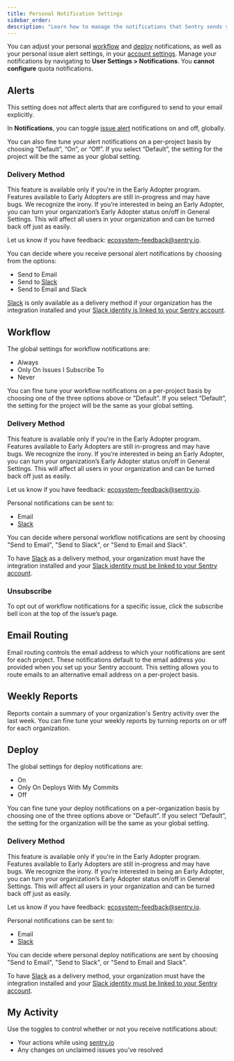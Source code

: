 ```yaml
---
title: Personal Notification Settings
sidebar_order:
description: "Learn how to manage the notifications that Sentry sends you."
---
```


You can adjust your personal [workflow](#workflow) and [deploy](#deploy) notifications, as well as your personal issue alert settings, in your [account settings](https://sentry.io/settings/account/notifications/). Manage your notifications by navigating to **User Settings > Notifications**. You **cannot configure** quota notifications.

## Alerts

<Note>

This setting does not affect alerts that are configured to send to your email explicitly.

</Note>

In **Notifications**, you can toggle [issue alert](/product/alerts/alert-types/#issue-alerts) notifications on and off, globally.

You can also fine tune your alert notifications on a per-project basis by choosing "Default”, “On”, or “Off”. If you select “Default”, the setting for the project will be the same as your global setting.

### Delivery Method

<Note>

This feature is available only if you're in the Early Adopter program. Features available to Early Adopters are still in-progress and may have bugs. We recognize the irony. If you’re interested in being an Early Adopter, you can turn your organization’s Early Adopter status on/off in General Settings. This will affect all users in your organization and can be turned back off just as easily.

Let us know if you have feedback: [ecosystem-feedback@sentry.io](mailto:ecosystem-feedback@sentry.io).

</Note>

You can decide where you receive personal alert notifications by choosing from the options:
- Send to Email
- Send to [Slack](/product/integrations/notification-incidents/slack/)
- Send to Email and Slack


[Slack](/product/integrations/notification-incidents/slack/) is only available as a delivery method if your organization has the integration installed and your [Slack identity is linked to your Sentry account](/product/integrations/notification-incidents/slack/#linking-your-slack-and-sentry-accounts).

## Workflow

The global settings for workflow notifications are:

- Always
- Only On Issues I Subscribe To
- Never

You can fine tune your workflow notifications on a per-project basis by choosing one of the three options above or "Default”. If you select “Default”, the setting for the project will be the same as your global setting.

### Delivery Method

<Note>

This feature is available only if you're in the Early Adopter program. Features available to Early Adopters are still in-progress and may have bugs. We recognize the irony. If you’re interested in being an Early Adopter, you can turn your organization’s Early Adopter status on/off in General Settings. This will affect all users in your organization and can be turned back off just as easily.

Let us know if you have feedback: [ecosystem-feedback@sentry.io](mailto:ecosystem-feedback@sentry.io).

</Note>

Personal notifications can be sent to:
- Email
- [Slack](/product/integrations/notification-incidents/slack/)

You can decide where personal workflow notifications are sent by choosing "Send to Email", "Send to Slack", or "Send to Email and Slack".

To have [Slack](/product/integrations/notification-incidents/slack/) as a delivery method, your organization must have the integration installed and your [Slack identity must be linked to your Sentry account](/product/integrations/notification-incidents/slack/#linking-your-slack-and-sentry-accounts).

### Unsubscribe

To opt out of workflow notifications for a specific issue, click the subscribe bell icon at the top of the issue’s page.

## Email Routing

Email routing controls the email address to which your notifications are sent for each project. These notifications default to the email address you provided when you set up your Sentry account. This setting allows you to route emails to an alternative email address on a per-project basis.

## Weekly Reports

Reports contain a summary of your organization's Sentry activity over the last week. You can fine tune your weekly reports by turning reports on or off for each organization.

## Deploy

The global settings for deploy notifications are:

- On
- Only On Deploys With My Commits
- Off

You can fine tune your deploy notifications on a per-organization basis by choosing one of the three options above or "Default”. If you select “Default”, the setting for the organization will be the same as your global setting.

### Delivery Method

<Note>

This feature is available only if you're in the Early Adopter program. Features available to Early Adopters are still in-progress and may have bugs. We recognize the irony. If you’re interested in being an Early Adopter, you can turn your organization’s Early Adopter status on/off in General Settings. This will affect all users in your organization and can be turned back off just as easily.

Let us know if you have feedback: [ecosystem-feedback@sentry.io](mailto:ecosystem-feedback@sentry.io).

</Note>

Personal notifications can be sent to:
- Email
- [Slack](/product/integrations/notification-incidents/slack/)

You can decide where personal deploy notifications are sent by choosing "Send to Email", "Send to Slack", or "Send to Email and Slack".

To have [Slack](/product/integrations/notification-incidents/slack/) as a delivery method, your organization must have the integration installed and your [Slack identity must be linked to your Sentry account](/product/integrations/notification-incidents/slack/#linking-your-slack-and-sentry-accounts).

## My Activity
Use the toggles to control whether or not you receive notifications about:

- Your actions while using [sentry.io](https://sentry.io)
- Any changes on unclaimed issues you've resolved
